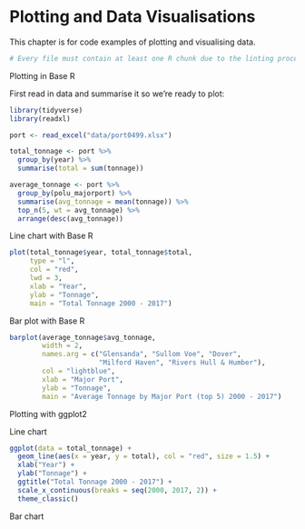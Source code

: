 # Plotting and Data Visualisations {#plots}

This chapter is for code examples of plotting and visualising data.


```r
# Every file must contain at least one R chunk due to the linting process.
```
Plotting in Base R

First read in data and summarise it so we're ready to plot:
```r

library(tidyverse)
library(readxl)

port <- read_excel("data/port0499.xlsx")

total_tonnage <- port %>%
  group_by(year) %>%
  summarise(total = sum(tonnage))

average_tonnage <- port %>%
  group_by(polu_majorport) %>%
  summarise(avg_tonnage = mean(tonnage)) %>%
  top_n(5, wt = avg_tonnage) %>%
  arrange(desc(avg_tonnage))

```
Line chart with Base R

```r
plot(total_tonnage$year, total_tonnage$total,
     type = "l",
     col = "red",
     lwd = 3,
     xlab = "Year",
     ylab = "Tonnage",
     main = "Total Tonnage 2000 - 2017")
```

Bar plot with Base R

```r
barplot(average_tonnage$avg_tonnage,
        width = 2,
        names.arg = c("Glensanda", "Sullom Voe", "Dover",
                      "Milford Haven", "Rivers Hull & Humber"),
        col = "lightblue",
        xlab = "Major Port",
        ylab = "Tonnage",
        main = "Average Tonnage by Major Port (top 5) 2000 - 2017")
```

Plotting with ggplot2

Line chart

```r
ggplot(data = total_tonnage) +
  geom_line(aes(x = year, y = total), col = "red", size = 1.5) +
  xlab("Year") +
  ylab("Tonnage") +
  ggtitle("Total Tonnage 2000 - 2017") +
  scale_x_continuous(breaks = seq(2000, 2017, 2)) +
  theme_classic()
```

Bar chart

